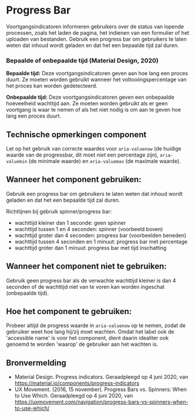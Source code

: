 # Progress Bar

Voortgangsindicatoren informeren gebruikers over de status van lopende processen, zoals het laden de pagina, het indienen van een formulier of het uploaden van bestanden. Gebruik een progress bar om gebruikers te laten weten dat inhoud wordt geladen en dat het een bepaalde tijd zal duren.

### Bepaalde of onbepaalde tijd (Material Design, 2020)

**Bepaalde tijd:** Deze voortgangsindicatoren geven aan hoe lang een proces duurt. Ze moeten worden gebruikt wanneer het voltooiingspercentage van het proces kan worden gedetecteerd.

**Onbepaalde tijd:** Deze voortgangsindicatoren geven een onbepaalde hoeveelheid wachttijd aan. Ze moeten worden gebruikt als er geen voortgang is waar te nemen of als het niet nodig is om aan te geven hoe lang een proces duurt.

## Technische opmerkingen component

Let op het gebruik van correcte waardes voor `aria-valuenow` (de huidige waarde van de progressbar, dit moet _niet_ een percentage zijn), `aria-valuemin` (de minimale waarde) en `aria-valuemax` (de maximale waarde).

## Wanneer het component gebruiken:

Gebruik een progress bar om gebruikers te laten weten dat inhoud wordt geladen en dat het een bepaalde tijd zal duren.

Richtlijnen bij gebruik spinner/progress bar:

- wachttijd kleiner dan 1 seconde: geen spinner
- wachttijd tussen 1 en 4 seconden: spinner (voorbeeld boven)
- wachttijd groter dan 4 seconden: progress bar (voorbeelden beneden)
- wachttijd tussen 4 seconden en 1 minuut: progress bar met percentage
- wachttijd groter dan 1 minuut: progress bar met tijd inschatting

## Wanneer het component niet te gebruiken:

Gebruik geen progress bar als de verwachte wachttijd kleiner is dan 4 seconden of de wachttijd niet van te voren kan worden ingeschat (onbepaalde tijd).

## Hoe het component te gebruiken:

Probeer altijd de progress waarde in `aria-valuenow` op te nemen, zodat de gebruiker weet hoe lang hij/zij moet wachten.
Omdat het label ook de 'accessible name' is voor het component, dient daarin idealiter ook genoemd te worden 'waarop' de gebruiker aan het wachten is.

<!--
## Voorbeelden:

todo(thomas): Link aanpassen naar juiste locatie
{% render '@lib-frame', {path: ('/components/preview/loaders' | docPath)} %} -->

## Bronvermelding

- Material Design. Progress indicators. Geraadpleegd op 4 juni 2020, van https://material.io/components/progress-indicators
- UX Movement. (2016, 15 november). Progress Bars vs. Spinners: When to Use Which. Geraadpleegd op 4 juni 2020, van https://uxmovement.com/navigation/progress-bars-vs-spinners-when-to-use-which/
